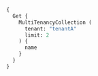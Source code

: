 
<Tabs groupId="languages">
  <TabItem value="py" label="Python Client v4">
    <FilteredTextBlock
      text={PyCode}
      startMarker="# START Search"
      endMarker="# END Search"
      language="py"
    />
  </TabItem>

  <TabItem value="py3" label="Python Client v3">
    <FilteredTextBlock
      text={PyCodeV3}
      startMarker="# START Search"
      endMarker="# END Search"
      language="pyv3"
    />
  </TabItem>

  <TabItem value="js" label="JS/TS Client v2">
    <FilteredTextBlock
      text={TSCode}
      startMarker="// START Search"
      endMarker="// END Search"
      language="tsv2"
    />
  </TabItem>

  <TabItem value="java" label="Java">
    <FilteredTextBlock
      text={JavaCode}
      startMarker="// START Search"
      endMarker="// END Search"
      language="java"
    />
  </TabItem>

  <TabItem value="go" label="Go">
    <FilteredTextBlock
      text={GoCode}
      startMarker="// START Search"
      endMarker="// END Search"
      language="go"
    />
  </TabItem>

  <TabItem value="graphql" label="GraphQL">

```graphql
{
  Get {
    MultiTenancyCollection (
      tenant: "tenantA"
      limit: 2
    ) {
      name
    }
  }
}
```

  </TabItem>
</Tabs>

